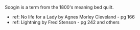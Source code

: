 {{dicdef}}
Soogin is a term from the 1800's meaning bed quilt.

*ref: No life for a Lady by Agnes Morley Cleveland - pg 166
*ref: Lightning by Fred Stenson - pg 242 and others
{{vocab-stub}}